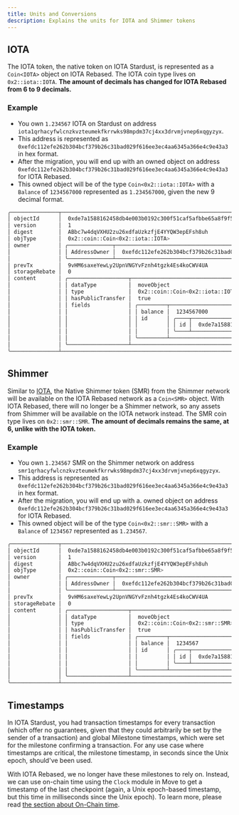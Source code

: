 ```yaml
---
title: Units and Conversions
description: Explains the units for IOTA and Shimmer tokens
---
```


## IOTA

The IOTA token, the native token on IOTA Stardust, is represented as a `Coin<IOTA>` object on IOTA Rebased. The IOTA coin type lives on `0x2::iota::IOTA`. **The amount of decimals has changed for IOTA Rebased from 6 to 9 decimals.**

### Example

- You own `1.234567` IOTA on Stardust on address `iota1qrhacyfwlcnzkvzteumekfkrrwks98mpdm37cj4xx3drvmjvnep6xqgyzyx`.
- This address is represented as `0xefdc112efe262b304bcf379b26c31bad029f616ee3ec4aa6345a366e4c9e43a3` in hex format.
- After the migration, you will end up with an owned object on address `0xefdc112efe262b304bcf379b26c31bad029f616ee3ec4aa6345a366e4c9e43a3` for IOTA Rebased.
- This owned object will be of the type `Coin<0x2::iota::IOTA>` with a `Balance` of `1234567000` represented as `1.234567000`, given the new 9 decimal format.

```bash
╭───────────────┬─────────────────────────────────────────────────────────────────────────────────────────────────────────────────────╮
│ objectId      │  0xde7a1588162458db4e003b0192c300f51caf5afbbe65a8f9f56964cfaddb3c30                                                 │
│ version       │  1                                                                                                                  │
│ digest        │  ABbc7w4dqVXHU2zu26xdfaUzkzfjE4YYQW3epEFsh8uh                                                                       │
│ objType       │  0x2::coin::Coin<0x2::iota::IOTA>                                                                                   │
│ owner         │ ╭──────────────┬──────────────────────────────────────────────────────────────────────╮                             │
│               │ │ AddressOwner │  0xefdc112efe262b304bcf379b26c31bad029f616ee3ec4aa6345a366e4c9e43a3  │                             │
│               │ ╰──────────────┴──────────────────────────────────────────────────────────────────────╯                             │
│ prevTx        │  9vHM6saxeYewLy2UpnVNGYvFznh4tgzk4Es4koCWV4UA                                                                       │
│ storageRebate │  0                                                                                                                  │
│ content       │ ╭───────────────────┬─────────────────────────────────────────────────────────────────────────────────────────────╮ │
│               │ │ dataType          │  moveObject                                                                                 │ │
│               │ │ type              │  0x2::coin::Coin<0x2::iota::IOTA>                                                           │ │
│               │ │ hasPublicTransfer │  true                                                                                       │ │
│               │ │ fields            │ ╭─────────┬───────────────────────────────────────────────────────────────────────────────╮ │ │
│               │ │                   │ │ balance │  1234567000                                                                   │ │ │
│               │ │                   │ │ id      │ ╭────┬──────────────────────────────────────────────────────────────────────╮ │ │ │
│               │ │                   │ │         │ │ id │  0xde7a1588162458db4e003b0192c300f51caf5afbbe65a8f9f56964cfaddb3c30  │ │ │ │
│               │ │                   │ │         │ ╰────┴──────────────────────────────────────────────────────────────────────╯ │ │ │
│               │ │                   │ ╰─────────┴───────────────────────────────────────────────────────────────────────────────╯ │ │
│               │ ╰───────────────────┴─────────────────────────────────────────────────────────────────────────────────────────────╯ │
╰───────────────┴─────────────────────────────────────────────────────────────────────────────────────────────────────────────────────╯
```

## Shimmer

Similar to [IOTA](#iota), the Native Shimmer token (SMR) from the Shimmer network will be available on the IOTA Rebased network as a `Coin<SMR>` object. With IOTA Rebased, there will no longer be a Shimmer network, so any assets from Shimmer will be available on the IOTA network instead. The SMR coin type lives on `0x2::smr::SMR`. **The amount of decimals remains the same, at 6, unlike with the IOTA token.**

### Example

- You own `1.234567` SMR on the Shimmer network on address `smr1qrhacyfwlcnzkvzteumekfkrrwks98mpdm37cj4xx3drvmjvnep6xqgyzyx`.
- This address is represented as `0xefdc112efe262b304bcf379b26c31bad029f616ee3ec4aa6345a366e4c9e43a3` in hex format.
- After the migration, you will end up with a. owned object on address `0xefdc112efe262b304bcf379b26c31bad029f616ee3ec4aa6345a366e4c9e43a3` for IOTA Rebased.
- This owned object will be of the type `Coin<0x2::smr::SMR>` with a `Balance` of `1234567` represented as `1.234567`.

```bash
╭───────────────┬─────────────────────────────────────────────────────────────────────────────────────────────────────────────────────╮
│ objectId      │  0xde7a1588162458db4e003b0192c300f51caf5afbbe65a8f9f56964cfaddb3c30                                                 │
│ version       │  1                                                                                                                  │
│ digest        │  ABbc7w4dqVXHU2zu26xdfaUzkzfjE4YYQW3epEFsh8uh                                                                       │
│ objType       │  0x2::coin::Coin<0x2::smr::SMR>                                                                                     │
│ owner         │ ╭──────────────┬──────────────────────────────────────────────────────────────────────╮                             │
│               │ │ AddressOwner │  0xefdc112efe262b304bcf379b26c31bad029f616ee3ec4aa6345a366e4c9e43a3  │                             │
│               │ ╰──────────────┴──────────────────────────────────────────────────────────────────────╯                             │
│ prevTx        │  9vHM6saxeYewLy2UpnVNGYvFznh4tgzk4Es4koCWV4UA                                                                       │
│ storageRebate │  0                                                                                                                  │
│ content       │ ╭───────────────────┬─────────────────────────────────────────────────────────────────────────────────────────────╮ │
│               │ │ dataType          │  moveObject                                                                                 │ │
│               │ │ type              │  0x2::coin::Coin<0x2::smr::SMR>                                                             │ │
│               │ │ hasPublicTransfer │  true                                                                                       │ │
│               │ │ fields            │ ╭─────────┬───────────────────────────────────────────────────────────────────────────────╮ │ │
│               │ │                   │ │ balance │  1234567                                                                      │ │ │
│               │ │                   │ │ id      │ ╭────┬──────────────────────────────────────────────────────────────────────╮ │ │ │
│               │ │                   │ │         │ │ id │  0xde7a1588162458db4e003b0192c300f51caf5afbbe65a8f9f56964cfaddb3c30  │ │ │ │
│               │ │                   │ │         │ ╰────┴──────────────────────────────────────────────────────────────────────╯ │ │ │
│               │ │                   │ ╰─────────┴───────────────────────────────────────────────────────────────────────────────╯ │ │
│               │ ╰───────────────────┴─────────────────────────────────────────────────────────────────────────────────────────────╯ │
╰───────────────┴─────────────────────────────────────────────────────────────────────────────────────────────────────────────────────╯
```

## Timestamps

In IOTA Stardust, you had transaction timestamps for every transaction (which offer no guarantees, given that they could arbitrarily be set by the sender of a transaction) and global Milestone timestamps, which were set for the milestone confirming a transaction. For any use case where timestamps are critical, the milestone timestamp, in seconds since the Unix epoch, should've been used. 

With IOTA Rebased, we no longer have these milestones to rely on. Instead, we can use on-chain time using the `Clock` module in Move to get a timestamp of the last checkpoint (again, a Unix epoch-based timestamp, but this time in milliseconds since the Unix epoch). To learn more, please read [the section about On-Chain time](../iota-101/access-time.mdx). 